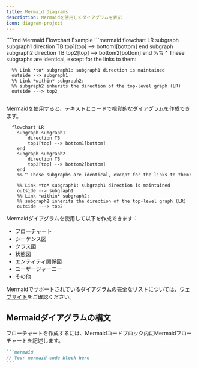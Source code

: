 ```yaml
---
title: Mermaid Diagrams
description: Mermaidを使用してダイアグラムを表示
icon: diagram-project
---
```


<RequestExample>
  ````md Mermaid Flowchart Example
  ```mermaid
    flowchart LR
      subgraph subgraph1
          direction TB
          top1[top] --> bottom1[bottom]
      end
      subgraph subgraph2
          direction TB
          top2[top] --> bottom2[bottom]
      end
      %% ^ These subgraphs are identical, except for the links to them:

      %% Link *to* subgraph1: subgraph1 direction is maintained
      outside --> subgraph1
      %% Link *within* subgraph2:
      %% subgraph2 inherits the direction of the top-level graph (LR)
      outside ---> top2
  ```
  ````
</RequestExample>

[Mermaid](https://mermaid.js.org/)を使用すると、テキストとコードで視覚的なダイアグラムを作成できます。

```mermaid
  flowchart LR
    subgraph subgraph1
        direction TB
        top1[top] --> bottom1[bottom]
    end
    subgraph subgraph2
        direction TB
        top2[top] --> bottom2[bottom]
    end
    %% ^ These subgraphs are identical, except for the links to them:

    %% Link *to* subgraph1: subgraph1 direction is maintained
    outside --> subgraph1
    %% Link *within* subgraph2:
    %% subgraph2 inherits the direction of the top-level graph (LR)
    outside ---> top2
```

Mermaidダイアグラムを使用して以下を作成できます：

* フローチャート
* シーケンス図
* クラス図
* 状態図
* エンティティ関係図
* ユーザージャーニー
* その他

Mermaidでサポートされているダイアグラムの完全なリストについては、[ウェブサイト](https://mermaid.js.org/)をご確認ください。

## Mermaidダイアグラムの構文

フローチャートを作成するには、Mermaidコードブロック内にMermaidフローチャートを記述します。

````md
```mermaid
// Your mermaid code block here
```
````
